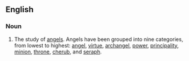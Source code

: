 ==English==

===Noun===
#The study of [[angel]]s.  Angels have been grouped into nine categories, from lowest to highest: [[angel]], [[virtue]], [[archangel]], [[power]], [[principality]], [[minion]], [[throne]], [[cherub]], and [[seraph]].